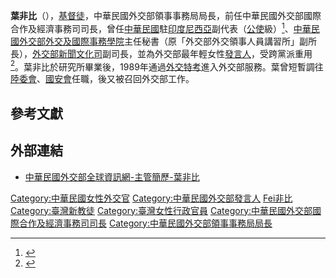 {{Infobox_officeholder
| name = 葉非比<br>Phoebe Yeh
| image= 
| width = 
| office = [[外交部領事事務局|外交部領事事務局]][[局長|局長]]
| term_start = 	2020年1月
| term_end = 
| now = 
| period = 
| sex = 女 
| Native place = 
| nationality = {{ROC}}
| date of birth = {{birth_date_and_age|1965|10|23}}
| place of birth = {{TWN}}
| party =
| spouse =
| children = 
| parents = 
| educate = 
* 國立政治大學外交研究所碩士（民國83年）
* 國立政治大學外交學系學士（民國77年）
| past =
* 外交部國際合作及經濟事務司司長（民國107年~民國109年）
* 駐印尼代表處公使（民國102~民國107年）
* 外交部外交及國際事務學院主任秘書（民國101~民國102年）
* 外交部外交領事人員講習所副所長（民國97~民國101年）
* 外交部新聞文化司代理司長兼發言人（民國96~民國97年）
* 外交部新聞文化司副司長（民國95~民國97年）
* 國家安全會議副研究員（民國94~民國95年）
* 行政院大陸委員會聯絡處科長（民國93~民國94年）
* 行政院大陸委員會企劃處專員（民國87~民國93年）
* 外交部北美司薦任科員（民國80~民國87年）
}}
'''葉非比'''（{{bd|1965年10月23日||catIdx=Ye葉}}），[[基督徒|基督徒]]，中華民國外交部領事事務局局長，前任中華民國外交部國際合作及經濟事務司司長，曾任[[中華民國|中華民國]]駐[[印度尼西亞|印度尼西亞]]副代表（[[公使|公使]]級）<ref>{{cite news|url=http://www.nownews.com/2012/12/28/91-2886730.htm|title=外交部前美女發言人葉非比 派駐印尼公使|publisher=[[今日新聞網|今日新聞網]]|author=陳思豪|date=2012-12-28|accessdate=2012-12-29|archive-date=2013-01-01|archive-url=https://web.archive.org/web/20130101003958/http://www.nownews.com/2012/12/28/91-2886730.htm|dead-url=yes}}</ref>、[[中華民國外交部|中華民國外交部]][[外交及國際事務學院|外交及國際事務學院]]主任秘書（原「外交部外交領事人員講習所」副所長），[[外交部新聞文化司|外交部新聞文化司]]副司長，並為外交部最年輕女性[[發言人|發言人]]，受跨黨派重用<ref>{{cite news|url=http://www.epochtimes.com/b5/7/2/19/n1626151.htm|title=台灣外交最年輕女性副發言人葉非比|publisher=[[大紀元|大紀元]]|author=顧恆湛|date=2007-02-19|accessdate=2008-02-10|archive-date=2019-11-28|archive-url=https://web.archive.org/web/20191128145019/http://www.epochtimes.com/b5/7/2/19/n1626151.htm|dead-url=no}}</ref>。葉非比於研究所畢業後，1989年通過[[外交特考|外交特考]]進入外交部服務。葉曾短暫調往[[陸委會|陸委會]]、[[國安會|國安會]]任職，後又被召回外交部工作。

==參考文獻==
<div class="references-small">
<references />
</div>

== 外部連結 ==
*[https://www.mofa.gov.tw/MofaLeader_Content.aspx?n=88&sms=43&mls=23 中華民國外交部全球資訊網-主管簡歷-葉非比] {{Wayback|url=https://www.mofa.gov.tw/MofaLeader_Content.aspx?n=88&sms=43&mls=23 |date=20220131001757 }}


{{DEFAULTSORT:Ye葉非比}}
[[Category:中華民國女性外交官|Category:中華民國女性外交官]]
[[Category:中華民國外交部發言人|Category:中華民國外交部發言人]]
[[Category:葉姓|Fei非比]]
[[Category:臺灣新教徒|Category:臺灣新教徒]]
[[Category:臺灣女性行政官員|Category:臺灣女性行政官員]]
[[Category:中華民國外交部國際合作及經濟事務司司長|Category:中華民國外交部國際合作及經濟事務司司長]]
[[Category:中華民國外交部領事事務局局長|Category:中華民國外交部領事事務局局長]]